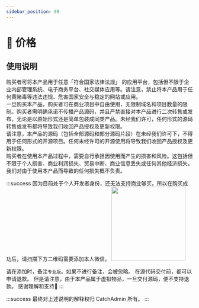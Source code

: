 ```yaml
---
sidebar_position: 99
---
```


# 🍿 价格

<Subscribe />

## 使用说明
<div className="flex flex-col gap-5 mx-auto w-full">
 <div>
 购买者可将本产品用于任意<span className="text-lg font-bold text-red-500">「符合国家法律法规」</span> 的应用平台，包括但不限于企业内部管理系统、电子商务平台、社交媒体应用等。请注意，禁止将本产品用于任何黄赌毒等违法违规、危害国家安全与稳定的网站或应用。
</div>
 <div>
  一旦购买本产品，购买者可在商业项目中自由使用，无限制域名和项目数量的限制。购买者需明确承诺不传播产品源码，并且严禁直接对本产品进行二次转售或发布，无论是以原始形式还是简单包装成同类产品。未经我们许可，任何形式的源码转售或发布都将导致我们收回产品授权及更新权限。
</div>
<div>
请注意，本产品的源码（包括全部源码和部分源码片段）在未经我们许可下，不得用于任何形式的开源项目。任何未经许可的开源使用将导致我们收回产品授权及更新权限。
</div>
<div>
购买者在使用本产品过程中，需要自行承担因使用而产生的损害和风险。这包括但不限于个人损害、商业利润损失、贸易中断、商业信息丢失或任何其他经济损失。我们对由于使用本产品而导致的任何损失概不负责。
</div>
<div></div>
</div>

:::success
因为目前处于个人开发者身份，还无法支持商业够买，所以在购买成功后，请扫描下方二维码需要添加本人微信。
<img  src="/img/personal.jpeg" width="200" />

请在添加时，备注`专业版`。如果不进行备注，会被忽略。
在源代码交付前，都可以申请退款。
但是请注意，由于本产品属于虚拟物品，一旦交付源码，便不支持退款。
感谢理解和支持🙏
:::

:::success
 最终对上述说明的解释权归 CatchAdmin 所有。
:::